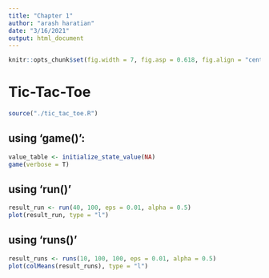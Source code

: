 ```yaml
---
title: "Chapter 1"
author: "arash haratian"
date: "3/16/2021"
output: html_document
---
```



```r
knitr::opts_chunk$set(fig.width = 7, fig.asp = 0.618, fig.align = "center")
```



# Tic-Tac-Toe

```r
source("./tic_tac_toe.R")
```



## using 'game()':

```r
value_table <- initialize_state_value(NA)
game(verbose = T)
```

## using 'run()'

```r
result_run <- run(40, 100, eps = 0.01, alpha = 0.5)
plot(result_run, type = "l")
```

## using 'runs()'

```r
result_runs <- runs(10, 100, 100, eps = 0.01, alpha = 0.5)
plot(colMeans(result_runs), type = "l")
```

